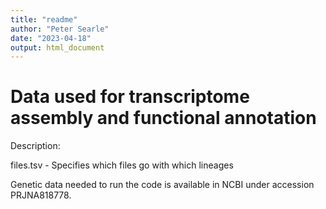```yaml
---
title: "readme"
author: "Peter Searle"
date: "2023-04-18"
output: html_document
---
```


# Data used for transcriptome assembly and functional annotation

Description: 

files.tsv - Specifies which files go with which lineages 

Genetic data needed to run the code is available in NCBI under accession PRJNA818778. 